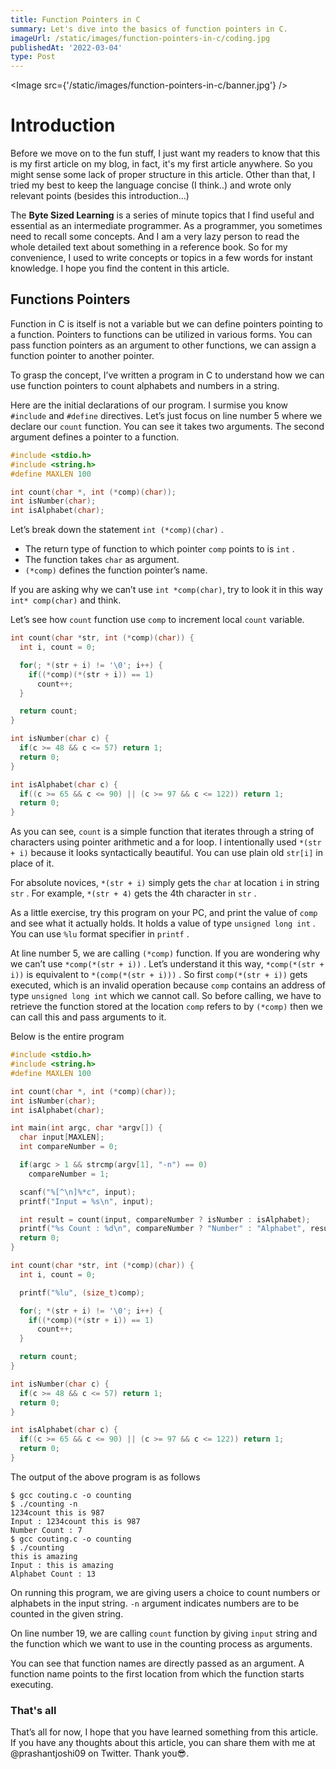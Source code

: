 ```yaml
---
title: Function Pointers in C
summary: Let's dive into the basics of function pointers in C.
imageUrl: /static/images/function-pointers-in-c/coding.jpg
publishedAt: '2022-03-04'
type: Post
---
```


<Image src={'/static/images/function-pointers-in-c/banner.jpg'} />

# Introduction

Before we move on to the fun stuff, I just want my readers to know that this is my first article on my blog, in fact, it's my first article anywhere. So you might sense some lack of proper structure in this article. Other than that, I tried my best to keep the language concise (I think..) and wrote only relevant points (besides this introduction…)

The **Byte Sized Learning** is a series of minute topics that I find useful and essential as an intermediate programmer. As a programmer, you sometimes need to recall some concepts. And I am a very lazy person to read the whole detailed text about something in a reference book. So for my convenience, I used to write concepts or topics in a few words for instant knowledge. I hope you find the content in this article.

## Functions Pointers

Function in C is itself is not a variable but we can define pointers pointing to a function. Pointers to functions can be utilized in various forms. You can pass function pointers as an argument to other functions, we can assign a function pointer to another pointer.

To grasp the concept, I’ve written a program in C to understand how we can use function pointers to count alphabets and numbers in a string.

Here are the initial declarations of our program. I surmise you know `#include` and `#define` directives. Let’s just focus on line number 5 where we declare our `count` function. You can see it takes two arguments. The second argument defines a pointer to a function.

```c
#include <stdio.h>
#include <string.h>
#define MAXLEN 100

int count(char *, int (*comp)(char));
int isNumber(char);
int isAlphabet(char);
```

Let’s break down the statement `int (*comp)(char)` .

- The return type of function to which pointer `comp` points to is `int` .
- The function takes `char` as argument.
- `(*comp)` defines the function pointer’s name.

If you are asking why we can’t use `int *comp(char)`, try to look it in this way `int* comp(char)` and think.

Let’s see how `count` function use `comp` to increment local `count` variable.

```c
int count(char *str, int (*comp)(char)) {
  int i, count = 0;

  for(; *(str + i) != '\0'; i++) {
    if((*comp)(*(str + i)) == 1)
      count++;
  }

  return count;
}

int isNumber(char c) {
  if(c >= 48 && c <= 57) return 1;
  return 0;
}

int isAlphabet(char c) {
  if((c >= 65 && c <= 90) || (c >= 97 && c <= 122)) return 1;
  return 0;
}
```

As you can see, `count` is a simple function that iterates through a string of characters using pointer arithmetic and a for loop. I intentionally used `*(str + i)` because it looks syntactically beautiful. You can use plain old `str[i]` in place of it.

For absolute novices, `*(str + i)` simply gets the `char` at location `i` in string `str` . For example, `*(str + 4)` gets the 4th character in `str` .

As a little exercise, try this program on your PC, and print the value of `comp` and see what it actually holds. It holds a value of type `unsigned long int` . You can use `%lu` format specifier in `printf` .

At line number 5, we are calling `(*comp)` function. If you are wondering why we can’t use `*comp(*(str + i))` . Let’s understand it this way, `*comp(*(str + i))` is equivalent to `*(comp(*(str + i)))` . So first `comp(*(str + i))` gets executed, which is an invalid operation because `comp` contains an address of type `unsigned long int` which we cannot call. So before calling, we have to retrieve the function stored at the location `comp` refers to by `(*comp)` then we can call this and pass arguments to it.

Below is the entire program

```c
#include <stdio.h>
#include <string.h>
#define MAXLEN 100

int count(char *, int (*comp)(char));
int isNumber(char);
int isAlphabet(char);

int main(int argc, char *argv[]) {
  char input[MAXLEN];
  int compareNumber = 0;

  if(argc > 1 && strcmp(argv[1], "-n") == 0)
    compareNumber = 1;

  scanf("%[^\n]%*c", input);
  printf("Input = %s\n", input);

  int result = count(input, compareNumber ? isNumber : isAlphabet);
  printf("%s Count : %d\n", compareNumber ? "Number" : "Alphabet", result);
  return 0;
}

int count(char *str, int (*comp)(char)) {
  int i, count = 0;

  printf("%lu", (size_t)comp);

  for(; *(str + i) != '\0'; i++) {
    if((*comp)(*(str + i)) == 1)
      count++;
  }

  return count;
}

int isNumber(char c) {
  if(c >= 48 && c <= 57) return 1;
  return 0;
}

int isAlphabet(char c) {
  if((c >= 65 && c <= 90) || (c >= 97 && c <= 122)) return 1;
  return 0;
}
```

The output of the above program is as follows

```plain
$ gcc couting.c -o counting
$ ./counting -n
1234count this is 987
Input : 1234count this is 987
Number Count : 7
$ gcc couting.c -o counting
$ ./counting
this is amazing
Input : this is amazing
Alphabet Count : 13
```

On running this program, we are giving users a choice to count numbers or alphabets in the input string. `-n` argument indicates numbers are to be counted in the given string.

On line number 19, we are calling `count` function by giving `input` string and the function which we want to use in the counting process as arguments.

You can see that function names are directly passed as an argument. A function name points to the first location from which the function starts executing.

### That's all

That’s all for now, I hope that you have learned something from this article. If you have any thoughts about this article, you can share them with me at @prashantjoshi09 on Twitter. Thank you😎.
